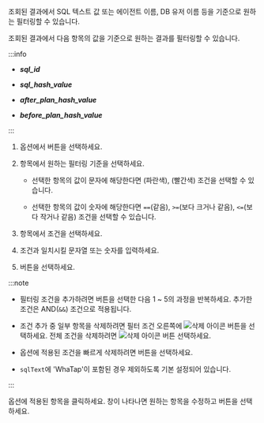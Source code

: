 <Title level={props.level} hashid="filtering">조회 결과 필터링하기</Title>

<Title level={props.level + 1}>필터 조건 추가하기</Title>

<InDoc pages="stat">

조회된 결과에서 SQL 텍스트 값 또는 에이전트 이름, DB 유저 이름 등을 기준으로 원하는 필터링할 수 있습니다.

</InDoc>

<InDoc pages="analysis-sql">

조회된 결과에서 다음 항목의 값을 기준으로 원하는 결과를 필터링할 수 있습니다.

:::info

* ***sql_id*** 

* ***sql_hash_value***

* ***after_plan_hash_value***

* ***before_plan_hash_value***

:::

</InDoc>

1. <Cmdname sid="filter" className="uitext" /> 옵션에서 <LinkImage img="ico-add.svg" className="ico" /> 버튼을 선택하세요.

    <InDoc pages="analysis-sql,job-info,backup-recovery-history,procedure-stat"><ImgLang img='db-analysis-sql-plan-change-filter-01.png' desc='조건 추가하기' /></InDoc>

1. <Cmdname sid="TTL06740" className="uitext" /> 항목에서 원하는 필터링 기준을 선택하세요.

    * 선택한 항목의 값이 문자에 해당한다면 <Cmdname sid="includes" className="uitext" />(파란색), <Cmdname sid="excludes" className="uitext" />(빨간색) 조건을 선택할 수 있습니다.

      <InDoc pages="stat,top-sql"><ImgLang img="db-sql-filter-condition-color.png" desc="example" multi /></InDoc>

      <InDoc pages="analysis-sql"><ImgLang img="db-sql-analysis-filter-condition-color.png" desc="example" multi /></InDoc>

    * 선택한 항목의 값이 숫자에 해당한다면 `==`(같음), `>=`(보다 크거나 같음), `<=`(보다 작거나 같음) 조건을 선택할 수 있습니다.

1. <Cmdname sid="condition" className="uitext" /> 항목에서 조건을 선택하세요. 

1. 조건과 일치시킬 문자열 또는 숫자를 입력하세요.

1. <Cmdname sid="apply" className="uitext" /> 버튼을 선택하세요.

:::note

* 필터링 조건을 추가하려면 <Cmdname sid="bsm_button_add" className="uitext" /> 버튼을 선택한 다음 1 ~ 5의 과정을 반복하세요. 추가한 조건은 AND(`&&`) 조건으로 적용됩니다.

* 조건 추가 중 일부 항목을 삭제하려면 필터 조건 오른쪽에 ![삭제 아이콘](/img/ico-trash.svg) 버튼을 선택하세요. 전체 조건을 삭제하려면 ![삭제 아이콘](/img/ico-trash.svg) <Cmdname sid="BTN06616" className="uitext" /> 버튼 선택하세요.

* <Cmdname sid="filter" className="uitext" /> 옵션에 적용된 조건을 빠르게 삭제하려면 <LinkImage img="ico-close.svg" className="ico" /> 버튼을 선택하세요.

<InDoc pages="stat,top-sql">

* `sqlText`에 'WhaTap'이 포함된 경우 제외하도록 기본 설정되어 있습니다.

  <ImgLang img='db-sql-filter-default.png' desc='WhaTap' />

</InDoc>

:::

<Title level={props.level + 1}>필터 조건 수정하기</Title>

<InDoc pages="analysis-sql,job-info,backup-recovery-history,procedure-stat"><ImgLang img='db-sql-analysis-filter-modify.png' desc='필터 수정하기' /></InDoc>

<Cmdname sid="filter" className="uitext" /> 옵션에 적용된 항목을 클릭하세요. <Cmdname sid="TTL06737" className="uitext" /> 창이 나타나면 원하는 항목을 수정하고 <Cmdname sid="apply" className="uitext" /> 버튼을 선택하세요.